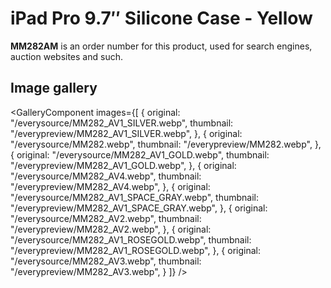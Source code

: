 
# iPad Pro 9.7″ Silicone Case - Yellow

<Callout type='info' emoji='👉🏻'>**MM282AM** is an order number for this product, used for search engines, auction websites and such.</Callout>

## Image gallery

<GalleryComponent
    images={[
      {
        original: "/everysource/MM282_AV1_SILVER.webp",
        thumbnail: "/everypreview/MM282_AV1_SILVER.webp",
      },
      {
        original: "/everysource/MM282.webp",
        thumbnail: "/everypreview/MM282.webp",
      },
      {
        original: "/everysource/MM282_AV1_GOLD.webp",
        thumbnail: "/everypreview/MM282_AV1_GOLD.webp",
      },
      {
        original: "/everysource/MM282_AV4.webp",
        thumbnail: "/everypreview/MM282_AV4.webp",
      },
      {
        original: "/everysource/MM282_AV1_SPACE_GRAY.webp",
        thumbnail: "/everypreview/MM282_AV1_SPACE_GRAY.webp",
      },
      {
        original: "/everysource/MM282_AV2.webp",
        thumbnail: "/everypreview/MM282_AV2.webp",
      },
      {
        original: "/everysource/MM282_AV1_ROSEGOLD.webp",
        thumbnail: "/everypreview/MM282_AV1_ROSEGOLD.webp",
      },
      {
        original: "/everysource/MM282_AV3.webp",
        thumbnail: "/everypreview/MM282_AV3.webp",
      }
    ]}
  />
